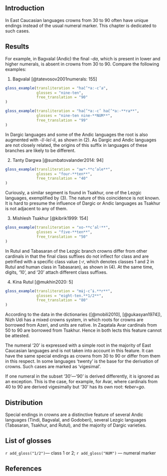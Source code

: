 
## Introduction
In East Caucasian languages crowns from 30 to 90 often have unique endings instead of the usual numeral marker. This chapter is dedicated to such cases.

## Results
For example, in Bagvalal (Andic) the final -*da*, which is present in lower and higher numerals, is absent in crowns from 30 to 90. Compare the following examples:

(@) Bagvalal [@tatevosov2001numerals: 155]
```r
gloss_example(transliteration = "hač’ʷa:-c’a",
              glosses = "nine-ten",
              free_translation = "90"
)
```
```r
gloss_example(transliteration = "hač’ʷa:-c’ hač’ʷa:-**ra**",
              glosses = "nine-ten nine-**NUM**",
              free_translation = "99"
)
```

In Dargic languages and some of the Andic languages the root is also augmented with -*l*/-*le*/-*li*, as shown in (@tanty_40). As Dargic and Andic languages are not closely related, the origins of this suffix in languages of these branches are likely to be different.

(@tanty_40) Tanty Dargwa [@sumbatovalander2014: 94]
```r
gloss_example(transliteration = "aʁʷ-**c’ale**",
              glosses = "four-**ten**",
              free_translation = "40"
)
```

Curiously, a similar segment is found in Tsakhur, one of the Lezgic languages, exemplified by (@tsakhur_50). The nature of this coincidence is not known. It is hard to presume the influence of Dargic or Andic languages as Tsakhur is not adjacent to any of them.

(@tsakhur_50) Mishlesh Tsakhur [@kibrik1999: 154]
```r
gloss_example(transliteration = "xo-**c’alʲ**",
              glosses = "five-**ten**",
              free_translation = "50"
)
```

In Rutul and Tabasaran of the Lezgic branch crowns differ from other cardinals in that the final class suffixes do not inflect for class and are petrified with a specific class value (-*r*, which denotes classes 1 and 2 in Rutul and human class in Tabasaran), as shown in (@rutul_80). At the same time, digits, ‘10’, and ‘20’ attach different class suffixes.

(@rutul_80) Kina Rutul [@mukhin2020: 5]
```r
gloss_example(transliteration = "mɨj-c’ɨ.**r**",
              glosses = "eight-ten.**1/2**",
              free_translation = "80"
)
```

According to the data in the dictionaries ([@mobili2010], [@gukasyan1974]), Nizh Udi has a mixed crowns system, in which roots for crowns are borrowed from Azeri, and units are native. In Zaqatala Avar cardinals from 50 to 90 are borrowed from Tsakhur. Hence in both lects this feature cannot be attested.

The numeral ‘20’ is expressed with a simple root in the majority of East Caucasian languages and is not taken into account in this feature. It can have the same special endings as crowns from 30 to 90 or differ from them in this respect. In some languages ‘twenty’ is the base for the derivation of crowns. Such cases are marked as ‘vigesimal’.

If one numeral in the subset ‘30’—‘90’ is derived differently, it is ignored as an exception. This is the case, for example, for Avar, where cardinals from 40 to 90 are derived vigesimally but ‘30’ has its own root: *ɬeber=go*.

## Distribution
Special endings in crowns are a distinctive feature of several Andic languages (Tindi, Bagvalal, and Godoberi), several Lezgic languages (Tabasaran, Tsakhur, and Rutul), and the majority of Dargic varieties.

## List of glosses
`r add_gloss("1/2")`— class 1 or 2; `r add_gloss("NUM")` — numeral marker

## References
